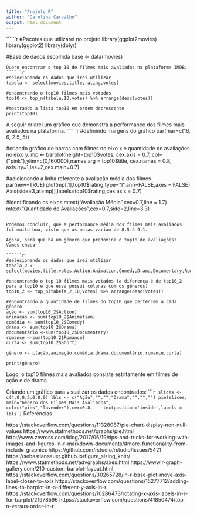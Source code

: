 ```yaml
---
title: "Projeto R"
author: "Carolina Carvalho"
output: html_document
---
```


``````r
#Pacotes que utilizarei no projeto
library(ggplot2movies)
library(ggplot2)
library(dplyr)

#Base de dados escolhida
base <- data(movies)
```
Quero encontrar o top 10 de filmes mais avaliados na plataforma IMDB.
``````r
#selecionando os dados que irei utilizar
tabela <- select(movies,title,rating,votes)

#encontrando o top10 filmes mais votados
top10 <- top_n(tabela,10,votes) %>% arrange(desc(votes))

#mostrando a lista top10 em ordem decrescente 
print(top10)
```
A seguir criarei um gráfico que demonstra a performance dos filmes mais avaliados na plataforma.
``````r
#definindo margens do gráfico
par(mar=c(16, 6, 2.5, 5))

#criando gráfico de barras com filmes no eixo x e quantidade de avaliações no eixo y.
mp <- barplot(height=top10$votes, cex.axis = 0.7,
              col=("pink"),ylim=c(0,160000),names.arg = top10$title, cex.names = 0.8,
              axis.lty=1,las=2,cex.main=0.7)

#adicionando a linha referente a avaliação média dos filmes
par(new=TRUE)
plot(mp[,1],top10$rating,type="l",ann=FALSE,axes = FALSE)
Axis(side=3,at=mp[],labels=top10$rating,cex.axis = 0.7)

#identificando os eixos
mtext("Avaliação Média",cex=0.7,line = 1.7)
mtext("Quantidade de Avaliações",cex=0.7,side=2,line=3.3)
```

Podemos concluir, que a performance média dos filmes mais avaliados foi muito boa, visto que as notas variam de 8.5 à 9.1. 

Agora, será que há um gênero que predomina o top10 de avaliações? Vamos checar.

``````r

#selecionando os dados que irei utilizar
tabela_2 <- select(movies,title,votes,Action,Animation,Comedy,Drama,Documentary,Romance,Short)

#encontrando o top 10 filmes mais votados (a diferença é de top10_2 para a top10 é que essa possui colunas com os gêneros)
top10_2 <- top_n(tabela_2,10,votes) %>% arrange(desc(votes))

#encontrando a quantidade de filmes do top10 que pertencem a cada gênero
ação <- sum(top10_2$Action)
animação <- sum(top10_2$Animation)
comédia <- sum(top10_2$Comedy)
drama <- sum(top10_2$Drama)
documentário <-sum(top10_2$Documentary)
romance <-sum(top10_2$Romance)
curta <- sum(top10_2$Short)

gênero <- c(ação,animação,comédia,drama,documentário,romance,curta)

print(gênero)
```
Logo, o top10 filmes mais avaliados consiste estritamente em filmes de ação e de drama.

Criando um gráfico para visualizar os dados encontrados:
``````r
slices <- c(4,0,0,5,0,0,0)
lbls <- c("Ação","","","Drama","","","")
pie(slices, main="Gênero dos Filmes Mais Avaliados", col=c("pink","lavender"),cex=0.8,
   textposition='inside',labels = lbls )
```
Referências

https://stackoverflow.com/questions/11328087/pie-chart-display-non-null-values
https://www.statmethods.net/graphs/pie.html
http://www.zevross.com/blog/2017/06/19/tips-and-tricks-for-working-with-images-and-figures-in-r-markdown-documents/#more-functionality-from-include_graphics
https://github.com/rstudio/rstudio/issues/5421
https://sebastiansauer.github.io/figure_sizing_knitr/
https://www.statmethods.net/advgraphs/axes.html
https://www.r-graph-gallery.com/210-custom-barplot-layout.html
https://stackoverflow.com/questions/30265728/in-r-base-plot-move-axis-label-closer-to-axis
https://stackoverflow.com/questions/15277712/adding-lines-to-barplot-in-a-different-y-axis-in-r
https://stackoverflow.com/questions/10286473/rotating-x-axis-labels-in-r-for-barplot/21978596
https://stackoverflow.com/questions/41850474/top-n-versus-order-in-r


